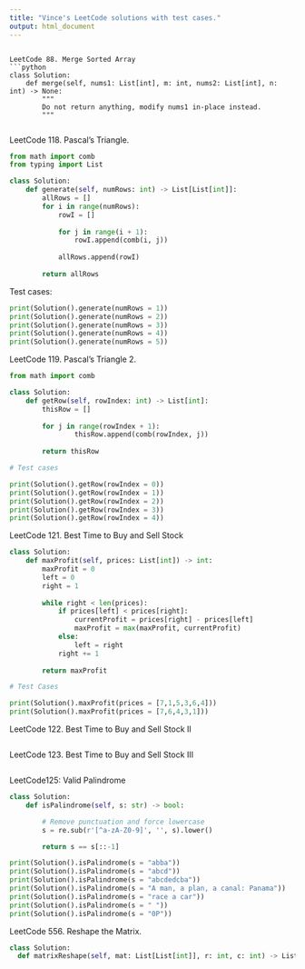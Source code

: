 ```yaml
---
title: "Vince's LeetCode solutions with test cases."
output: html_document
---
```





```

LeetCode 88. Merge Sorted Array
```python
class Solution:
    def merge(self, nums1: List[int], m: int, nums2: List[int], n: int) -> None:
        """
        Do not return anything, modify nums1 in-place instead.
        """
                
```

LeetCode 118. Pascal's Triangle.
```python
from math import comb
from typing import List

class Solution:
    def generate(self, numRows: int) -> List[List[int]]:
        allRows = []
        for i in range(numRows):
            rowI = []
            
            for j in range(i + 1):
                rowI.append(comb(i, j))
            
            allRows.append(rowI)
    
        return allRows

```

Test cases:
```python
print(Solution().generate(numRows = 1))
print(Solution().generate(numRows = 2))
print(Solution().generate(numRows = 3))
print(Solution().generate(numRows = 4))
print(Solution().generate(numRows = 5))


```


LeetCode 119. Pascal's Triangle 2.
```python
from math import comb

class Solution:
    def getRow(self, rowIndex: int) -> List[int]:
        thisRow = []
        
        for j in range(rowIndex + 1):
                thisRow.append(comb(rowIndex, j))
    
        return thisRow

# Test cases

print(Solution().getRow(rowIndex = 0))
print(Solution().getRow(rowIndex = 1))
print(Solution().getRow(rowIndex = 2))
print(Solution().getRow(rowIndex = 3))
print(Solution().getRow(rowIndex = 4))

```


LeetCode 121. Best Time to Buy and Sell Stock
```python
class Solution:
    def maxProfit(self, prices: List[int]) -> int:
        maxProfit = 0
        left = 0
        right = 1
             
        while right < len(prices):
            if prices[left] < prices[right]:
                currentProfit = prices[right] - prices[left]
                maxProfit = max(maxProfit, currentProfit)
            else:
                left = right
            right += 1
                
        return maxProfit

# Test Cases

print(Solution().maxProfit(prices = [7,1,5,3,6,4]))
print(Solution().maxProfit(prices = [7,6,4,3,1]))

```

LeetCode 122. Best Time to Buy and Sell Stock II
```python

```

LeetCode 123. Best Time to Buy and Sell Stock III
```python

```

LeetCode125: Valid Palindrome
```python
class Solution:
    def isPalindrome(self, s: str) -> bool:

        # Remove punctuation and force lowercase
        s = re.sub(r'[^a-zA-Z0-9]', '', s).lower()

        return s == s[::-1]

print(Solution().isPalindrome(s = "abba"))
print(Solution().isPalindrome(s = "abcd"))
print(Solution().isPalindrome(s = "abcdedcba"))
print(Solution().isPalindrome(s = "A man, a plan, a canal: Panama"))
print(Solution().isPalindrome(s = "race a car"))
print(Solution().isPalindrome(s = " "))
print(Solution().isPalindrome(s = "0P"))
```

LeetCode 556. Reshape the Matrix.
```python
class Solution:
  def matrixReshape(self, mat: List[List[int]], r: int, c: int) -> List[List[int]]:



```
